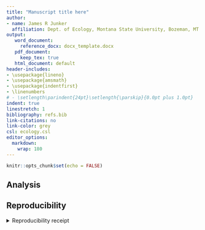 ```yaml
---
title: "Manuscript title here"
author: 
- name: James R Junker
  affiliation: Dept. of Ecology, Montana State University, Bozeman, MT USA
output:
   word_document:
     reference_docx: docx_template.docx
   pdf_document:
     keep_tex: true
   html_document: default
header-includes:
- \usepackage{lineno}
- \usepackage{amsmath}
- \usepackage{indentfirst}
- \linenumbers
# - \setlength\parindent{24pt}\setlength{\parskip}{0.0pt plus 1.0pt}
indent: true
linestretch: 1
bibliography: refs.bib
link-citations: no
link-color: grey
csl: ecology.csl
editor_options: 
  markdown: 
    wrap: 180
---
```


```r
knitr::opts_chunk$set(echo = FALSE)
```

## Analysis

## Reproducibility

<details><summary>Reproducibility receipt</summary>

```r
## datetime
Sys.time()

## repository
if(requireNamespace('git2r', quietly = TRUE)) {
  git2r::repository()
} else {
  c(
    system2("git", args = c("log", "--name-status", "-1"), stdout = TRUE),
    system2("git", args = c("remote", "-v"), stdout = TRUE)
  )
}

## session info
sessionInfo()
```

</details>
